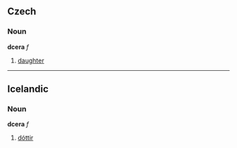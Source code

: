 ==Czech==

===Noun===
'''dcera''' ''f''
# [[daughter]]
----

==Icelandic==

===Noun===
'''dcera''' ''f''
# [[dóttir]]